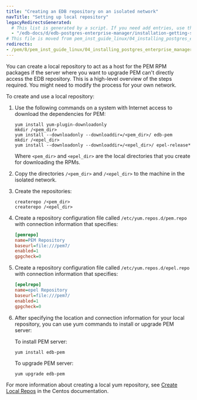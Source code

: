 ```yaml
---
title: "Creating an EDB repository on an isolated network"
navTitle: "Setting up local repository"
legacyRedirectsGenerated:
  # This list is generated by a script. If you need add entries, use the `legacyRedirects` key.
  - "/edb-docs/d/edb-postgres-enterprise-manager/installation-getting-started/linux-installation-guide/8.0/creating_pem_repository_in_isolated_network.html"
# This file is moved from pem_inst_guide_linux/04_installing_postgres_enterprise_manager/04_creating_pem_repository_in_isolated_network
redirects:
- /pem/8/pem_inst_guide_linux/04_installing_postgres_enterprise_manager/04_creating_pem_repository_in_isolated_network/
---
```


You can create a local repository to act as a host for the PEM RPM packages if the server where you want to upgrade PEM can't directly access the EDB repository. This is a high-level overview of the steps required. You might need to modify the process for your own network. 

To create and use a local repository:

1.  Use the following commands on a system with Internet access to download the dependencies for PEM:

    ```shell
    yum install yum-plugin-downloadonly
    mkdir /<pem_dir>
    yum install --downloadonly --downloaddir=/<pem_dir>/ edb-pem
    mkdir /<epel_dir>
    yum install --downloadonly --downloaddir=/<epel_dir>/ epel-release*
    ```

    Where `<pem_dir>` and `<epel_dir>` are the local directories that you create for downloading the RPMs.

2.  Copy the directories `/<pem_dir>` and `/<epel_dir>` to the machine in the isolated network.

3.  Create the repositories:

    ```shell
    createrepo /<pem_dir>
    createrepo /<epel_dir>
    ```

4.  Create a repository configuration file called `/etc/yum.repos.d/pem.repo` with connection information that specifies:

    ```ini
    [pemrepo]
    name=PEM Repository
    baseurl=file:///pem7/
    enabled=1
    gpgcheck=0
    ```

5.  Create a repository configuration file called `/etc/yum.repos.d/epel.repo` with connection information that specifies:

    ```ini
    [epelrepo]
    name=epel Repository
    baseurl=file:///pem7/
    enabled=1
    gpgcheck=0
    ```

6.  After specifying the location and connection information for your local repository, you can use yum commands to install or upgrade PEM server:

    To install PEM server:

    ```shell
    yum install edb-pem
    ```

    To upgrade PEM server:

    ```shell
    yum upgrade edb-pem
    ```

For more information about creating a local yum repository, see [Create Local Repos](https://wiki.centos.org/HowTos/CreateLocalRepos) in the Centos documentation.
